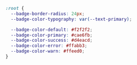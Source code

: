 ```css
:root {
  --badge-border-radius: 24px;
  --badge-color-typography: var(--text-primary);

  --badge-color-default: #f2f2f2;
  --badge-color-primary: #cae6fb;
  --badge-color-success: #d4eacd;
  --badge-color-error: #ffabb3;
  --badge-color-warn: #ffeed0;
}
```
